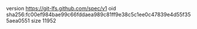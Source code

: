 version https://git-lfs.github.com/spec/v1
oid sha256:fc00ef984bae99c66fddaea989c81ff9e38c5c1ee0c47839e4d55f355aea0551
size 11952
